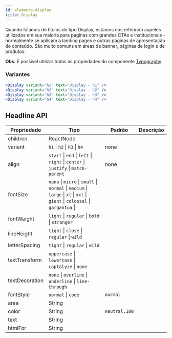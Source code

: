 ```yaml
---
id: elements-display
title: Display
---
```



Quando falamos de títulos do tipo Display, estamos nos referindo aqueles utilizados em sua maioria para páginas com grandes CTAs e institucionais - normalmente se aplicam a landing pages e outras páginas de apresentação de conteúdo. São muito comuns em áreas de banner, páginas de login e de produtos.

**Obs**: É possivel utilizar todas as propiedades do componente [Typography](/docs/elements-typography)

### Variantes

<Flex gap="large" mb="xl">
  <Flex gap="micro">
    <Display variant="h1" text="Display - h1" />
    <Display variant="h2" text="Display - h2" />
    <Display variant="h3" text="Display - h3" />
    <Display variant="h4" text="Display - h4" />
  </Flex>
</Flex>

```jsx
<Display variant="h1" text="Display - h1" />
<Display variant="h2" text="Display - h2" />
<Display variant="h3" text="Display - h3" />
<Display variant="h4" text="Display - h4" />
```

## Headline API

| Propriedade    | Tipo                                                                                                                        | Padrão        | Descrição |
| -------------- | --------------------------------------------------------------------------------------------------------------------------- | ------------- | --------- |
| children       | ReactNode                                                                                                                   |               |           |
| variant        | `h1` \| `h2` \| `h3` \| `h4`                                                                                                | none          |           |
| align          | `start` \| `end` \| `left` \| `right` \| `center` \| `justify` \| `match-parent`                                            | none          |           |
| fontSize       | `nano` \| `micro` \| `small` \| `normal` \| `medium` \| `large` \| `xl` \| `xxl` \| `giant` \| `colossal` \| `gargantua` \| |               |           |
| fontWeight     | `light` \| `regular` \| `bold` \| `stronger`                                                                                |               |           |
| lineHeight     | `tight` \| `close` \| `regular` \| `wild`                                                                                   |               |           |
| letterSpacing  | `tight` \| `regular` \| `wild`                                                                                              |               |           |
| textTransform  | `uppercase` \| `lowercase` \| `captalyze` \| `none`                                                                         |               |           |
| textDecoration | `none` \| `overline` \| `underline` \| `line-through`                                                                       |               |           |
| fontStyle      | `normal` \| `code`                                                                                                          | `normal`      |           |
| area           | String                                                                                                                      |               |           |
| color          | String                                                                                                                      | `neutral.180` |           |
| text           | String                                                                                                                      |               |           |
| htmlFor        | String                                                                                                                      |               |           |
